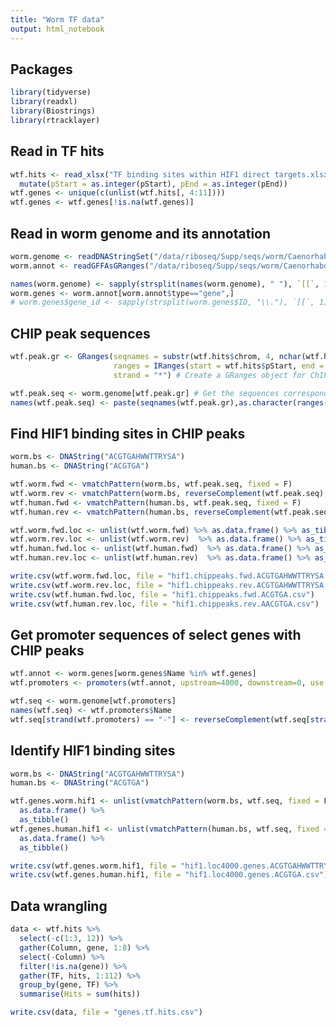 ```yaml
---
title: "Worm TF data"
output: html_notebook
---
```


## Packages
```r
library(tidyverse)
library(readxl)
library(Biostrings)
library(rtracklayer)
```


## Read in TF hits 
```r
wtf.hits <- read_xlsx("TF binding sites within HIF1 direct targets.xlsx") %>% 
  mutate(pStart = as.integer(pStart), pEnd = as.integer(pEnd))
wtf.genes <- unique(c(unlist(wtf.hits[, 4:11])))
wtf.genes <- wtf.genes[!is.na(wtf.genes)]
```

## Read in worm genome and its annotation
```r
worm.genome <- readDNAStringSet("/data/riboseq/Supp/seqs/worm/Caenorhabditis_elegans.WBcel235.dna.toplevel.fa.gz")
worm.annot <- readGFFAsGRanges("/data/riboseq/Supp/seqs/worm/Caenorhabditis_elegans.WBcel235.97.gff3.gz")

names(worm.genome) <- sapply(strsplit(names(worm.genome), " "), `[[`, 1)
worm.genes <- worm.annot[worm.annot$type=="gene",]
# worm.genes$gene_id <- sapply(strsplit(worm.genes$ID, "\\."), `[[`, 1)
```

## CHIP peak sequences
```r
wtf.peak.gr <- GRanges(seqnames = substr(wtf.hits$chrom, 4, nchar(wtf.hits$chrom)),
                       ranges = IRanges(start = wtf.hits$pStart, end = wtf.hits$pEnd), 
                       strand = "*") # Create a GRanges object for ChIP-peaks

wtf.peak.seq <- worm.genome[wtf.peak.gr] # Get the sequences corresponding to ChIP-peaks
names(wtf.peak.seq) <- paste(seqnames(wtf.peak.gr),as.character(ranges(wtf.peak.gr)), sep = "-") # Fix names
```

## Find HIF1 binding sites in CHIP peaks
```r
worm.bs <- DNAString("ACGTGAHWWTTRYSA")
human.bs <- DNAString("ACGTGA")

wtf.worm.fwd <- vmatchPattern(worm.bs, wtf.peak.seq, fixed = F)
wtf.worm.rev <- vmatchPattern(worm.bs, reverseComplement(wtf.peak.seq), fixed = F)
wtf.human.fwd <- vmatchPattern(human.bs, wtf.peak.seq, fixed = F)
wtf.human.rev <- vmatchPattern(human.bs, reverseComplement(wtf.peak.seq), fixed = F)

wtf.worm.fwd.loc <- unlist(wtf.worm.fwd) %>% as.data.frame() %>% as_tibble()
wtf.worm.rev.loc <- unlist(wtf.worm.rev)  %>% as.data.frame() %>% as_tibble() 
wtf.human.fwd.loc <- unlist(wtf.human.fwd)  %>% as.data.frame() %>% as_tibble()
wtf.human.rev.loc <- unlist(wtf.human.rev)  %>% as.data.frame() %>% as_tibble()

write.csv(wtf.worm.fwd.loc, file = "hif1.chippeaks.fwd.ACGTGAHWWTTRYSA.csv")
write.csv(wtf.worm.rev.loc, file = "hif1.chippeaks.rev.ACGTGAHWWTTRYSA.csv")
write.csv(wtf.human.fwd.loc, file = "hif1.chippeaks.fwd.ACGTGA.csv")
write.csv(wtf.human.rev.loc, file = "hif1.chippeaks.rev.AACGTGA.csv")
```

## Get promoter sequences of select genes with CHIP peaks
```r
wtf.annot <- worm.genes[worm.genes$Name %in% wtf.genes]
wtf.promoters <- promoters(wtf.annot, upstream=4000, downstream=0, use.names=TRUE)

wtf.seq <- worm.genome[wtf.promoters]
names(wtf.seq) <- wtf.promoters$Name
wtf.seq[strand(wtf.promoters) == "-"] <- reverseComplement(wtf.seq[strand(wtf.promoters) == "-"])
```

## Identify HIF1 binding sites
```r
worm.bs <- DNAString("ACGTGAHWWTTRYSA")
human.bs <- DNAString("ACGTGA")

wtf.genes.worm.hif1 <- unlist(vmatchPattern(worm.bs, wtf.seq, fixed = F)) %>%
  as.data.frame() %>%
  as_tibble() 
wtf.genes.human.hif1 <- unlist(vmatchPattern(human.bs, wtf.seq, fixed = F)) %>%
  as.data.frame() %>%
  as_tibble()

write.csv(wtf.genes.worm.hif1, file = "hif1.loc4000.genes.ACGTGAHWWTTRYSA.csv")
write.csv(wtf.genes.human.hif1, file = "hif1.loc4000.genes.ACGTGA.csv")
```

## Data wrangling
```r
data <- wtf.hits %>% 
  select(-c(1:3, 12)) %>%
  gather(Column, gene, 1:8) %>% 
  select(-Column) %>%
  filter(!is.na(gene)) %>%
  gather(TF, hits, 1:112) %>%
  group_by(gene, TF) %>%
  summarise(Hits = sum(hits))

write.csv(data, file = "genes.tf.hits.csv")
```

